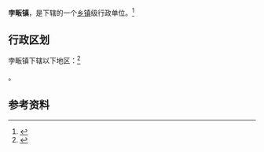 {{中国乡级行政区|42/09/82/107/000}}

'''孛畈镇'''，是{{PRC admin/fullname|42/09/82/107/000|3}}下辖的一个[[乡镇|乡镇]]级行政单位。<ref>{{PRC admin/ref sgc|{{PRC admin/parent|42/09/82/107/000}}}}</ref>

== 行政区划 ==

孛畈镇下辖以下地区：<ref>{{PRC admin/ref sgc|42/09/82/107/000}}</ref>

{{PRC admin/children|42/09/82/107/000}}。

== 参考资料 ==

{{reflist}}

{{行政区划小作品}}
{{PRC admin/navcat|42/09/82/107/000}}